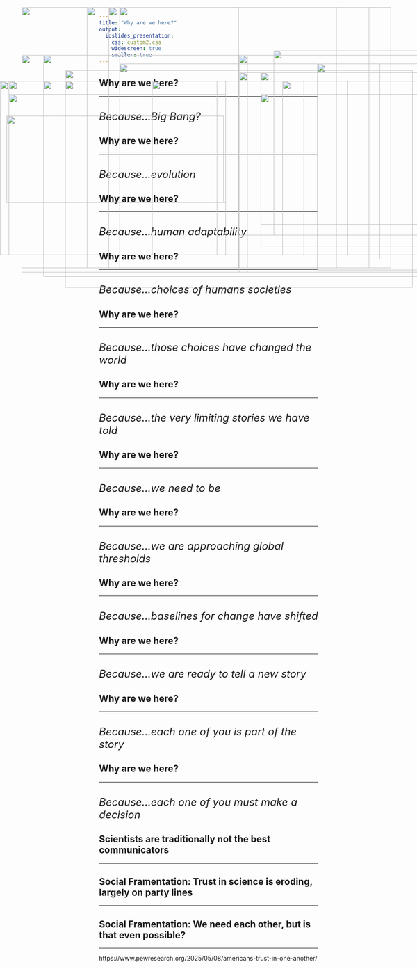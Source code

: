 ```yaml
---
title: "Why are we here?"
output: 
  ioslides_presentation:
    css: custom2.css
    widescreen: true
    smaller: true
---
```

<!-- ## -->

<!-- <IMG STYLE="position:absolute; TOP:75px; LEFT:0px; WIDTH:1100px; HEIGHT:550px" SRC="images/whyhere2024.jpg"> -->

## Why are we here?
<hr>
<br/>
<font size="5">*Because...Big Bang?*</font>
 
<IMG STYLE="position:absolute; TOP:220px; LEFT:0px; WIDTH:700px; HEIGHT:400px" SRC="images/bigbang.png">

<IMG STYLE="position:absolute; TOP:180px; LEFT:730px; WIDTH:345px; HEIGHT:475px" SRC="images/cosmiccalendar.png">

## Why are we here?
<hr>
<br/>
<font size="5">*Because...evolution*</font>

<!-- <IMG STYLE="position:absolute; TOP:240px; LEFT:20px; WIDTH:600px; HEIGHT:300px" SRC="images/treeoflife.jpg"> -->

<IMG STYLE="position:absolute; TOP:180px; LEFT:275px; WIDTH:600px; HEIGHT:450px" SRC="images/treeoflife2.jpg">

## Why are we here?
<hr>
<br/>
<font size="5">*Because...human adaptability*</font>

<IMG STYLE="position:absolute; TOP:300px; LEFT:15px; WIDTH:500px; HEIGHT:200px" SRC="images/humanevol.png">

<IMG STYLE="position:absolute; TOP:250px; LEFT:600px; WIDTH:450px; HEIGHT:300px" SRC="images/skulls.jpg">

## Why are we here?
<hr>
<br/>
<font size="5">*Because...choices of humans societies*</font>

<IMG STYLE="position:absolute; TOP:220px; LEFT:150px; WIDTH:850px; HEIGHT:400px" SRC="images/landscape.png">

## Why are we here? 
<hr>
<br/>
<font size="5">*Because...those choices have changed the world*</font>
 
<IMG STYLE="position:absolute; TOP:220px; LEFT:150px; WIDTH:800px; HEIGHT:450px" SRC="images/trade.jpg">

## Why are we here?
<hr>
<br/>
<font size="5">*Because...the very limiting stories we have told*</font>

<IMG STYLE="position:absolute; TOP:250px; LEFT:20px; WIDTH:500px; HEIGHT:250px" SRC="images/screwedup.png">

<IMG STYLE="position:absolute; TOP:200px; LEFT:550px; WIDTH:525px; HEIGHT:375px" SRC="images/drake.jpeg">

## Why are we here?
<hr>
<br/>
 <font size="5">*Because...we need to be*</font>

<IMG STYLE="position:absolute; TOP:220px; LEFT:100px; WIDTH:400px; HEIGHT:400px" SRC="images/hero3.jpg">

<IMG STYLE="position:absolute; TOP:220px; LEFT:650px; WIDTH:300px; HEIGHT:400px" SRC="images/hero2.jpg">

## Why are we here?
<hr>
<br/>
 <font size="5">*Because...we are approaching global thresholds*</font>

<IMG STYLE="position:absolute; TOP:220px; LEFT:100px; WIDTH:900px; HEIGHT:400px" SRC="images/tip.jpg">

## Why are we here?
<hr>
<br/>
 <font size="5">*Because...baselines for change have shifted*</font>

<IMG STYLE="position:absolute; TOP:220px; LEFT:20px; WIDTH:500px; HEIGHT:400px" SRC="images/shiftingbaseline2.jpg">

<IMG STYLE="position:absolute; TOP:160px; LEFT:550px; WIDTH:500px; HEIGHT:500px" SRC="images/shiftingbaseline4.jpg">

## Why are we here?
<hr>
<br/>
 <font size="5">*Because...we are ready to tell a new story*</font>

<IMG STYLE="position:absolute; TOP:220px; LEFT:100px; WIDTH:900px; HEIGHT:450px" SRC="images/climatechangeyou.png">

## Why are we here?
<hr>
<br/>
<font size="5">*Because...each one of you is part of the story*</font>

<IMG STYLE="position:absolute; TOP:220px; LEFT:350px; WIDTH:450px; HEIGHT:400px" SRC="images/group.png">

## Why are we here?
<hr>
<br/>
<font size="5">*Because...each one of you must make a decision*</font>

<IMG STYLE="position:absolute; TOP:220px; LEFT:150px; WIDTH:800px; HEIGHT:400px" SRC="images/ecoego.jpg">

## 

<IMG STYLE="position:absolute; TOP:50px; LEFT:250px; WIDTH:600px; HEIGHT:600px" SRC="images/pew.png">

## 

<IMG STYLE="position:absolute; TOP:50px; LEFT:275px; WIDTH:500px; HEIGHT:600px" SRC="images/pewclimate.png">

## 

<IMG STYLE="position:absolute; TOP:50px; LEFT:50px; WIDTH:500px; HEIGHT:600px" SRC="images/pewclimatepolitics.png">

<IMG STYLE="position:absolute; TOP:150px; LEFT:630px; WIDTH:445px; HEIGHT:425px" SRC="images/pewclimatepolitics2.png">

## 

<IMG STYLE="position:absolute; TOP:50px; LEFT:200px; WIDTH:700px; HEIGHT:600px" SRC="images/doingenough.png">

## 

<IMG STYLE="position:absolute; TOP:50px; LEFT:250px; WIDTH:600px; HEIGHT:600px" SRC="images/trustscience.png">

## Scientists are traditionally not the best communicators
<hr>

<IMG STYLE="position:absolute; TOP:160px; LEFT:50px; WIDTH:520px; HEIGHT:500px" SRC="images/trust5.png">

<IMG STYLE="position:absolute; TOP:200px; LEFT:600px; WIDTH:450px; HEIGHT:400px" SRC="images/trust.jpg">

## Social Framentation: Trust in science is eroding, largely on party lines
<hr>

<IMG STYLE="position:absolute; TOP:160px; LEFT:100px; WIDTH:900px; HEIGHT:500px" SRC="images/trust6.png">

<!-- <IMG STYLE="position:absolute; TOP:160px; LEFT:650px; WIDTH:350px; HEIGHT:500px" SRC="images/politics.jpg"> -->

## Social Framentation: We need each other, but is that even possible?
<hr>
https://www.pewresearch.org/2025/05/08/americans-trust-in-one-another/

<IMG STYLE="position:absolute; TOP:195px; LEFT:150px; WIDTH:800px; HEIGHT:500px" SRC="images/trustno.jpg">

<!-- ##  Why are we here? -->
<!-- <hr> -->
<!-- <br/> -->
<!--  <font size="5">*Because...why?*</font> -->

<!-- <br/> -->
<!-- <br/> -->
<!-- <br/> -->
<!-- <br/> -->

<!-- **<span style="color:blue">Why did *you* sign up for this class?</span>** -->

<!-- <br/> -->

<!-- **<span style="color:blue">What are *you* hoping to get out if it?</span>** -->

<!-- ## Next up: Friday open-discussion based on student survey -->
<!-- <hr> -->
<!-- <br/> -->

<!-- **Survey now available on Brightspace** -->
<!-- <br/> -->
<!-- **Due Thursday @ midnight** -->

<!-- <br/> -->

<!-- **<span style="color:green">THREE: </span>What three things about global change (that you believe so far) are the most important for a non-scientist to know?** -->

<!-- <br/> -->

<!-- **<span style="color:green">TWO: </span>What two things about global change would you like to learn more about in this class?** -->

<!-- <br/> -->

<!-- **<span style="color:green">ONE: </span>What controversy about global/climate change are you aware of?** -->

